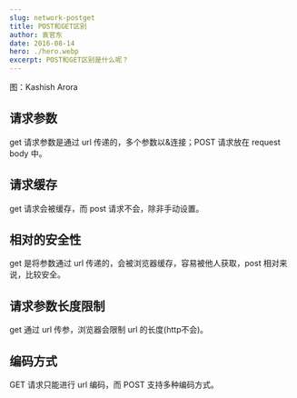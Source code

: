 ```yaml
---
slug: network-postget
title: POST和GET区别
author: 袁官东
date: 2016-08-14
hero: ./hero.webp
excerpt: POST和GET区别是什么呢？
---
```

<div className={'img-desc'}>图：Kashish Arora</div>



## 请求参数
get 请求参数是通过 url 传递的，多个参数以&连接；POST 请求放在 request body 中。
## 请求缓存
get 请求会被缓存，而 post 请求不会，除非手动设置。
## 相对的安全性
get 是将参数通过 url 传递的，会被浏览器缓存，容易被他人获取，post 相对来说，比较安全。
## 请求参数长度限制
get 通过 url 传参，浏览器会限制 url 的长度(http不会)。
## 编码方式
GET 请求只能进行 url 编码，而 POST 支持多种编码方式。